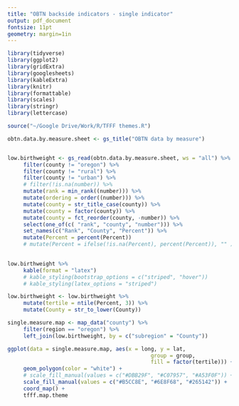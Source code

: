 ```yaml
---
title: "OBTN backside indicators - single indicator"
output: pdf_document
fontsize: 11pt
geometry: margin=1in
---
```


```r
library(tidyverse) 
library(ggplot2)
library(gridExtra)
library(googlesheets)
library(kableExtra)
library(knitr)
library(formattable)
library(scales)
library(stringr)
library(lettercase)

source("~/Google Drive/Work/R/TFFF themes.R")
```



```r

obtn.data.by.measure.sheet <- gs_title("OBTN data by measure")


low.birthweight <- gs_read(obtn.data.by.measure.sheet, ws = "all") %>%
     filter(county != "oregon") %>%
     filter(county != "rural") %>%
     filter(county != "urban") %>%
     # filter(!is.na(number)) %>%
     mutate(rank = min_rank((number))) %>%
     mutate(ordering = order((number))) %>%
     mutate(county = str_title_case(county)) %>%
     mutate(county = factor(county)) %>%
     mutate(county = fct_reorder(county, -number)) %>%
     select(one_of(c( "rank", "county", "number"))) %>%
     set_names(c("Rank", "County", "Percent")) %>%
     mutate(Percent = percent(Percent)) 
     # mutate(Percent = ifelse(!is.na(Percent), percent(Percent)), "" )
     

```

```r

low.birthweight %>%
     kable(format = "latex") 
     # kable_styling(bootstrap_options = c("striped", "hover"))
     # kable_styling(latex_options = "striped")
```
```r
low.birthweight <- low.birthweight %>%
     mutate(tertile = ntile(Percent, 3)) %>%
     mutate(County = str_to_lower(County))

single.measure.map <- map_data("county") %>%
     filter(region == "oregon") %>%
     left_join(low.birthweight, by = c("subregion" = "County"))
```

```r
ggplot(data = single.measure.map, aes(x = long, y = lat, 
                                             group = group,
                                             fill = factor(tertile))) +
     geom_polygon(color = "white") +
     # scale_fill_manual(values = c("#DBB29F", "#C07957", "#A53F0F")) +
     scale_fill_manual(values = c("#B5CC8E", "#6E8F68", "#265142")) +
     coord_map() +
     tfff.map.theme
```


